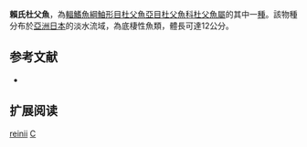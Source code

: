 {{Speciesbox
| name = 賴氏杜父魚
| image = 
| image_width = 250px
| status = NE
| status_system = IUCN3.1
| genus = Cottus
| species = reinii
| authority = [[Hilgendorf|Hilgendorf]], 1879
| synonyms = *''Cottus rhothea''<br /><small>Smith, 1882</small>
*''Uranidea rhothea''<br /><small>Smith, 1882</small>
}}
'''賴氏杜父魚'''，為[[輻鰭魚綱|輻鰭魚綱]][[鮋形目|鮋形目]][[杜父魚亞目|杜父魚亞目]][[杜父魚科|杜父魚科]][[杜父魚屬|杜父魚屬]]的其中一[[種|種]]。該物種分布於[[亞洲|亞洲]][[日本|日本]]的淡水流域，為底棲性魚類，體長可達12公分。

== 参考文献 ==
*{{FishBase_species|genus=Cottus|species=reinii|year=2011|month=12}}

== 扩展阅读 ==
{{refbegin}}
{{wikispecies-inline|Cottus reinii|賴氏杜父魚}}
{{refend}}
{{Taxonbar|from=Q5612751}}

[[Category:杜父魚屬|reinii]]
[[Category:1879年描述的魚類|C]]

{{鮋形目小作品}}